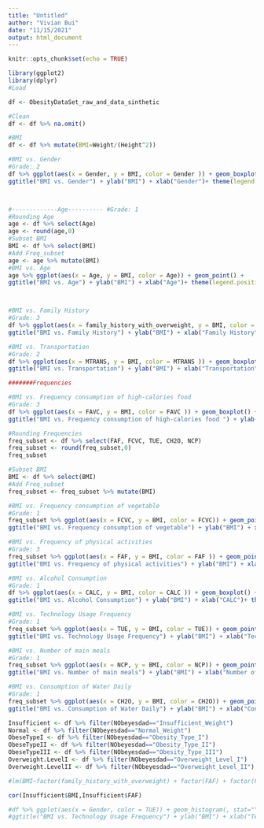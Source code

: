 ```yaml
---
title: "Untitled"
author: "Vivian Bui"
date: "11/15/2021"
output: html_document
---
```


```r
knitr::opts_chunk$set(echo = TRUE)
```

```R
library(ggplot2)
library(dplyr)
#Load

df <- ObesityDataSet_raw_and_data_sinthetic

#Clean 
df <- df %>% na.omit() 

#BMI
df <- df %>% mutate(BMI=Weight/(Height^2))

#BMI vs. Gender
#Grade: 2
df %>% ggplot(aes(x = Gender, y = BMI, color = Gender )) + geom_boxplot() + 
ggtitle("BMI vs. Gender") + ylab("BMI") + xlab("Gender")+ theme(legend.position="none")



#-------------Age---------- #Grade: 1
#Rounding Age
age <- df %>% select(Age)
age <- round(age,0) 
#Subset BMI
BMI <- df %>% select(BMI)
#Add Freq_subset
age <- age %>% mutate(BMI)
#BMI vs. Age
age %>% ggplot(aes(x = Age, y = BMI, color = Age)) + geom_point() + 
ggtitle("BMI vs. Age") + ylab("BMI") + xlab("Age")+ theme(legend.position="none")



#BMI vs. Family History
#Grade: 3
df %>% ggplot(aes(x = family_history_with_overweight, y = BMI, color = family_history_with_overweight )) + geom_boxplot() + 
ggtitle("BMI vs. Family History") + ylab("BMI") + xlab("Family History")+ theme(legend.position="none")

#BMI vs. Transportation 
#Grade: 2
df %>% ggplot(aes(x = MTRANS, y = BMI, color = MTRANS )) + geom_boxplot() + 
ggtitle("BMI vs. Transportation") + ylab("BMI") + xlab("Transportation")+ theme(legend.position="none")

#######Frequencies 

#BMI vs. Frequency consumption of high-calories food 
#Grade: 3
df %>% ggplot(aes(x = FAVC, y = BMI, color = FAVC )) + geom_boxplot() + 
ggtitle("BMI vs. Frequency consumption of high-calories food ") + ylab("BMI") + xlab("Frequency consumption of high-calories food ")+ theme(legend.position="none")

#Rounding Frequencies
freq_subset <- df %>% select(FAF, FCVC, TUE, CH2O, NCP)
freq_subset <- round(freq_subset,0) 
freq_subset

#Subset BMI
BMI <- df %>% select(BMI)
#Add Freq_subset
freq_subset <- freq_subset %>% mutate(BMI)

#BMI vs. Frequency consumption of vegetable
#Grade: 1
freq_subset %>% ggplot(aes(x = FCVC, y = BMI, color = FCVC)) + geom_point() + 
ggtitle("BMI vs. Frequency consumption of vegetable") + ylab("BMI") + xlab("Frequency consumption of vegetable")+ theme(legend.position="none")

#BMI vs. Frequency of physical activities 
#Grade: 3
freq_subset %>% ggplot(aes(x = FAF, y = BMI, color = FAF )) + geom_point() + 
ggtitle("BMI vs. Frequency of physical activities") + ylab("BMI") + xlab("Frequency of physical activities")+ theme(legend.position="none")

#BMI vs. Alcohol Consumption
#Grade: 1
df %>% ggplot(aes(x = CALC, y = BMI, color = CALC )) + geom_boxplot() + 
ggtitle("BMI vs. Alcohol Consumption") + ylab("BMI") + xlab("CALC")+ theme(legend.position="none")

#BMI vs. Technology Usage Frequency
#Grade: 1
freq_subset %>% ggplot(aes(x = TUE, y = BMI, color = TUE)) + geom_point() + 
ggtitle("BMI vs. Technology Usage Frequency") + ylab("BMI") + xlab("Technology Usage Frequency")+ theme(legend.position="none")

#BMI vs. Number of main meals
#Grade: 1
freq_subset %>% ggplot(aes(x = NCP, y = BMI, color = NCP)) + geom_point() + 
ggtitle("BMI vs. Number of main meals") + ylab("BMI") + xlab("Number of main meals")+ theme(legend.position="none")

#BMI vs. Consumption of Water Daily
#Grade: 1
freq_subset %>% ggplot(aes(x = CH2O, y = BMI, color = CH2O)) + geom_point() + 
ggtitle("BMI vs. Consumption of Water Daily") + ylab("BMI") + xlab("Consumption of Water Daily")+ theme(legend.position="none")


```



```R
Insufficient <- df %>% filter(NObeyesdad=="Insufficient_Weight")
Normal <- df %>% filter(NObeyesdad=="Normal_Weight")
ObeseTypeI <- df %>% filter(NObeyesdad=="Obesity_Type_I")
ObeseTypeII <- df %>% filter(NObeyesdad=="Obesity_Type_II")
ObeseTypeIII <- df %>% filter(NObeyesdad=="Obesity_Type_III")
Overweight.LevelI <- df %>% filter(NObeyesdad=="Overweight_Level_I")
Overweight.LevelII <- df %>% filter(NObeyesdad=="Overweight_Level_II")
```

```R
#lm(BMI~factor(family_history_with_overweight) + factor(FAF) + factor(FCVC), data = Insufficient)

cor(Insufficient$BMI,Insufficient$FAF)

```

```R

#df %>% ggplot(aes(x = Gender, color = TUE)) + geom_histogram(, stat="") +
#ggtitle("BMI vs. Technology Usage Frequency") + ylab("BMI") + xlab("Technology Usage Frequency")+ theme(legend.position="none")

```

